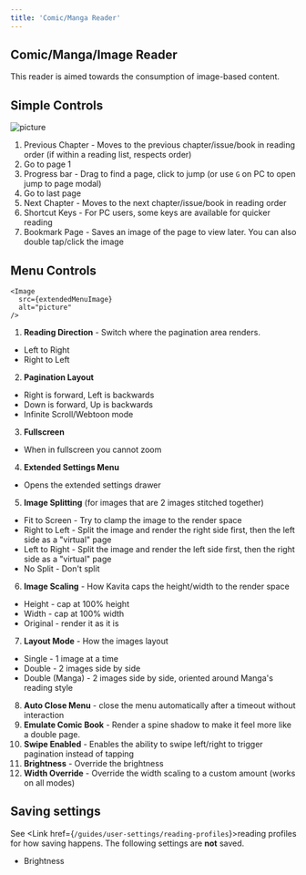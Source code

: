```yaml
---
title: 'Comic/Manga Reader'
---
```



## Comic/Manga/Image Reader

This reader is aimed towards the consumption of image-based content.

## Simple Controls
<Image
    src={menuImage}
    alt="picture"
    width={300}
    height={250}
/>

1. Previous Chapter - Moves to the previous chapter/issue/book in reading order (if within a reading list, respects order)
2. Go to page 1
3. Progress bar - Drag to find a page, click to jump (or use `G` on PC to open jump to page modal)
4. Go to last page
5. Next Chapter - Moves to the next chapter/issue/book in reading order
6. Shortcut Keys - For PC users, some keys are available for quicker reading
7. Bookmark Page - Saves an image of the page to view later. You can also double tap/click the image


## Menu Controls
    <Image
      src={extendedMenuImage}
      alt="picture"
    />

1. **Reading Direction** - Switch where the pagination area renders.
  - Left to Right
  - Right to Left
2. **Pagination Layout**
  - Right is forward, Left is backwards
  - Down is forward, Up is backwards
  - Infinite Scroll/Webtoon mode
3. **Fullscreen**
  - When in fullscreen you cannot zoom
4. **Extended Settings Menu**
  - Opens the extended settings drawer
5. **Image Splitting** (for images that are 2 images stitched together)
  - Fit to Screen - Try to clamp the image to the render space
  - Right to Left - Split the image and render the right side first, then the left side as a "virtual" page
  - Left to Right - Split the image and render the left side first, then the right side as a "virtual" page
  - No Split - Don't split
6. **Image Scaling** - How Kavita caps the height/width to the render space
  - Height - cap at 100% height
  - Width - cap at 100% width
  - Original - render it as it is
7. **Layout Mode** - How the images layout
  - Single - 1 image at a time
  - Double - 2 images side by side
  - Double (Manga) - 2 images side by side, oriented around Manga's reading style
8. **Auto Close Menu** - close the menu automatically after a timeout without interaction
9. **Emulate Comic Book** - Render a spine shadow to make it feel more like a double page.
10. **Swipe Enabled** - Enables the ability to swipe left/right to trigger pagination instead of tapping
11. **Brightness** - Override the brightness
12. **Width Override** - Override the width scaling to a custom amount (works on all modes)

## Saving settings

See <Link href={`/guides/user-settings/reading-profiles`}>reading profiles</Link> for how saving happens. The following settings are **not** saved.
* Brightness
